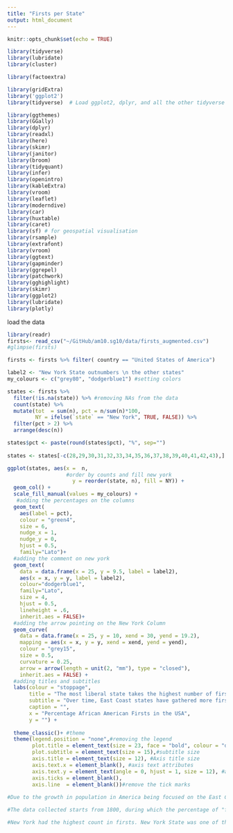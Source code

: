 ```yaml
---
title: "Firsts per State"
output: html_document
---
```


```r
knitr::opts_chunk$set(echo = TRUE)
```


```r
library(tidyverse)
library(lubridate)
library(cluster)

library(factoextra)

library(gridExtra)
library('ggplot2')
library(tidyverse)  # Load ggplot2, dplyr, and all the other tidyverse packages

library(ggthemes)
library(GGally)
library(dplyr)
library(readxl)
library(here)
library(skimr)
library(janitor)
library(broom)
library(tidyquant)
library(infer)
library(openintro)
library(kableExtra)
library(vroom)
library(leaflet)
library(moderndive)
library(car)
library(huxtable)
library(caret)
library(sf) # for geospatial visualisation
library(rsample)
library(extrafont)
library(vroom)
library(ggtext)
library(gapminder)
library(ggrepel)
library(patchwork)
library(gghighlight)
library(skimr)
library(ggplot2)
library(lubridate)
library(plotly)
```



load the data
```r
library(readr)
firsts<- read_csv("~/GitHub/am10.sg10/data/firsts_augmented.csv")
#glimpse(firsts)

firsts <- firsts %>% filter( country == "United States of America")

```


```r
label2 <- "New York State outnumbers \n the other states"
my_colours <- c("grey80", "dodgerblue1") #setting colors

states <- firsts %>% 
  filter(!is.na(state)) %>% #removing NAs from the data
  count(state) %>% 
  mutate(tot  = sum(n), pct = n/sum(n)*100,
         NY = ifelse(`state` == "New York", TRUE, FALSE)) %>%
  filter(pct > 2) %>% 
  arrange(desc(n))

states$pct <- paste(round(states$pct), "%", sep="") 
  
states <- states[-c(28,29,30,31,32,33,34,35,36,37,38,39,40,41,42,43),]

ggplot(states, aes(x =  n, 
                   #order by counts and fill new york
                     y = reorder(state, n), fill = NY)) +  
  geom_col() + 
  scale_fill_manual(values = my_colours) + 
   #adding the percentages on the columns
  geom_text(
    aes(label = pct),
    colour = "green4",
    size = 6,
    nudge_x = 1,
    nudge_y = 0,
    hjust = 0.5,
    family="Lato")+
  #adding the comment on new york 
  geom_text(
    data = data.frame(x = 25, y = 9.5, label = label2),
    aes(x = x, y = y, label = label2),
    colour="dodgerblue1",
    family="Lato",
    size = 4,
    hjust = 0.5,
    lineheight = .6,
    inherit.aes = FALSE)+
  #adding the arrow pointing on the New York Column
  geom_curve(
    data = data.frame(x = 25, y = 10, xend = 30, yend = 19.2),
    mapping = aes(x = x, y = y, xend = xend, yend = yend),
    colour = "grey15",
    size = 0.5,
    curvature = 0.25,
    arrow = arrow(length = unit(2, "mm"), type = "closed"),
    inherit.aes = FALSE) +
  #adding titles and subtitles
  labs(colour = "stoppage",
       title = "The most liberal state takes the highest number of firsts",
       subtitle = "Over time, East Coast states have gathered more firsts",
       caption = "",
       x = "Percentage African American Firsts in the USA",
       y = "") +
  
  theme_classic()+ #theme
  theme(legend.position = "none",#removing the legend
        plot.title = element_text(size = 23, face = "bold", colour = "dodgerblue1"), #adding attributes for the title
        plot.subtitle = element_text(size = 15),#subtitle size
        axis.title = element_text(size = 12), #Axis title size
        axis.text.x = element_blank(), #axis text attributes
        axis.text.y = element_text(angle = 0, hjust = 1, size = 12), #axis text attributes
        axis.ticks = element_blank(),
        axis.line  = element_blank())#remove the tick marks
        
#Due to the growth in population in America being focused on the East Coast until around the 1920s, much earlier than parts for central and western America, it can be seen from the bar chart above that the number of firsts have been significantly higher. This could be due to the migration of communities over time. 

#The data collected starts from 1800, during which the percentage of "free" blacks was not uniform, the northern eastern region had a much higher percentage of free blacks throughout the 1800s which may have also contributed to the stark difference between the west and east during that time. The ablution of slavery in the 1860s additionally saw a huge impact in the growth of the firsts in African American communities. 

#New York had the highest count in firsts. New York State was one of the pioneer states to abolish slavery in 1827( It was officially abolished in 1863 in the US), and New York City had one of the largest concentration of free African Americans, with many institutions being established to support the community. 


```

